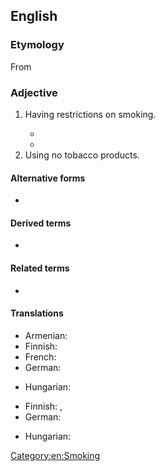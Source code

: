 {{also|nonsmoking}}
==English==

===Etymology===
From {{af|en|non-|smoking}}

===Adjective===
{{en-adj|-}}

# Having restrictions on smoking.
#: {{ux|en|We want a table in the '''non-smoking''' sector.}}
#* {{quote-journal|en|year=1964|month=March|title=Beyond the Channel: Western Germany: More '''non-smoking''' accommodation|journal=Modern Railways|page=205|text=A recent public-opinion poll in local trains to and from representative large cities showed 52 per cent of passengers to prefer travel in '''non-smoking''' and 38 per cent in smoking accommodation, whilst 10 per cent expressed indifference. The percentage varied considerably according to the region; in the Karlsruhe area 60 per cent preferred '''non-smoking''' accommodation and only 27 per cent preferred to smoke.}}
#* {{quote-journal|en|date=2022 February 23|author=Benedict le Vay|title=Part of rail's past... present... and future|journal=RAIL|issue=951|page=54|text=It amused me, by the way, when I was told on the Jacobite steam service in Scotland that "this is a '''non-smoking''' train". I was looking up at the sky and saw a quarter-mile-long duvet of steam and smoke that the locomotive had laid there.}}
# Using no tobacco products.
#: {{ux|en|We have a room for a '''non-smoking''' [[tenant]].}}

====Alternative forms====
* {{l|en|nonsmoking}}

====Derived terms====
* {{l|en|non-smoking compartment}}

====Related terms====
* {{l|en|non-smoker}}

====Translations====
{{trans-top|having restrictions on smoking}}
* Armenian: {{t|hy|ոչ ծխելը}}
* Finnish: {{t+|fi|savuton}}
* French: {{t+|fr|non-fumeur}}
* German: {{t|de|Nichtraucher-}}
{{trans-mid}}
* Hungarian: {{t+|hu|nemdohányzó}}
{{trans-bottom}}

{{trans-top|not using tobacco}}
* Finnish: {{t+|fi|savuton}}, {{t+|fi|tupakoimaton}}
* German: {{t+|de|Nichtraucher}}
{{trans-mid}}
* Hungarian: {{t|hu|nem dohányzó}}
{{trans-bottom}}

[[Category:en:Smoking]]